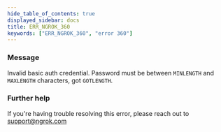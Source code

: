 ```yaml
---
hide_table_of_contents: true
displayed_sidebar: docs
title: ERR_NGROK_360
keywords: ["ERR_NGROK_360", "error 360"]
---
```


### Message

Invalid basic auth credential. Password must be between `MINLENGTH` and `MAXLENGTH` characters, got `GOTLENGTH`.

### Further help

If you're having trouble resolving this error, please reach out to [support@ngrok.com](mailto:support@ngrok.com?subject=Help%20with%20ERR_NGROK_360)
